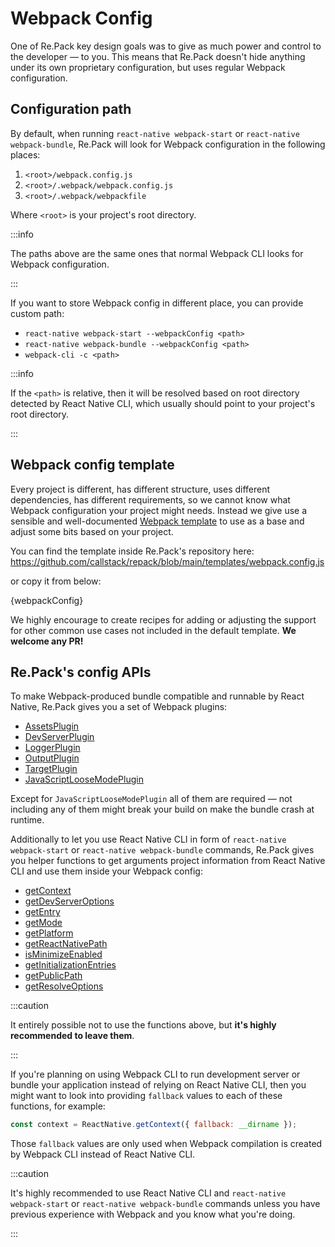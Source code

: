 # Webpack Config

One of Re.Pack key design goals was to give as much power and control to the developer — to you.
This means that Re.Pack doesn't hide anything under its own proprietary configuration, but uses regular Webpack configuration.

## Configuration path

By default, when running `react-native webpack-start` or `react-native webpack-bundle`, Re.Pack will look for Webpack configuration in the following places:

1. `<root>/webpack.config.js`
2. `<root>/.webpack/webpack.config.js`
3. `<root>/.webpack/webpackfile`

Where `<root>` is your project's root directory.

:::info

The paths above are the same ones that normal Webpack CLI looks for Webpack configuration.

:::

If you want to store Webpack config in different place, you can provide custom path:

- `react-native webpack-start --webpackConfig <path>`
- `react-native webpack-bundle --webpackConfig <path>`
- `webpack-cli -c <path>`

:::info

If the `<path>` is relative, then it will be resolved based on root directory detected by React Native CLI, which usually should point to your project's root directory.

:::

## Webpack config template

Every project is different, has different structure, uses different dependencies, has different requirements, so we cannot know what Webpack configuration your project might needs. Instead we give use a sensible and well-documented [Webpack template](https://github.com/callstack/repack/blob/main/templates/webpack.config.js) to use as a base and adjust some bits based on your project.

You can find the template inside Re.Pack's repository here:
https://github.com/callstack/repack/blob/main/templates/webpack.config.js

or copy it from below:


<CodeBlock className="language-js" title="templates/webpack.config.js">{webpackConfig}</CodeBlock>

We highly encourage to create recipes for adding or adjusting the support for other common use cases not included in the default template. **We welcome any PR!**

## Re.Pack's config APIs

To make Webpack-produced bundle compatible and runnable by React Native, Re.Pack gives you a set of Webpack plugins:

- [AssetsPlugin](/docs/2x/api/node/classes/AssetsPlugin)
- [DevServerPlugin](/docs/2x/api/node/classes/DevServerPlugin)
- [LoggerPlugin](/docs/2x/api/node/classes/LoggerPlugin)
- [OutputPlugin](/docs/2x/api/node/classes/OutputPlugin)
- [TargetPlugin](/docs/2x/api/node/classes/TargetPlugin)
- [JavaScriptLooseModePlugin](/docs/2x/api/node/classes/JavaScriptLooseModePlugin)

Except for `JavaScriptLooseModePlugin` all of them are required — not including any of them might break your build on make the bundle crash at runtime.

Additionally to let you use React Native CLI in form of `react-native webpack-start` or `react-native webpack-bundle` commands, Re.Pack gives you helper functions to get arguments project information from React Native CLI and use them inside your Webpack config:

- [getContext](/docs/2x/api/node/functions/getContext)
- [getDevServerOptions](/docs/2x/api/node/functions/getDevServerOptions)
- [getEntry](/docs/2x/api/node/functions/getEntry)
- [getMode](/docs/2x/api/node/functions/getMode)
- [getPlatform](/docs/2x/api/node/functions/getPlatform)
- [getReactNativePath](/docs/2x/api/node/functions/getReactNativePath)
- [isMinimizeEnabled](/docs/2x/api/node/functions/isMinimizeEnabled)
- [getInitializationEntries](/docs/2x/api/node/functions/getInitializationEntries)
- [getPublicPath](/docs/2x/api/node/functions/getPublicPath)
- [getResolveOptions](/docs/2x/api/node/functions/getResolveOptions)

:::caution

It entirely possible not to use the functions above, but **it's highly recommended to leave them**.

:::

If you're planning on using Webpack CLI to run development server or bundle your application instead of relying on React Native CLI, then you might want to look into providing `fallback` values to each of these functions, for example:

```js
const context = ReactNative.getContext({ fallback: __dirname });
```

Those `fallback` values are only used when Webpack compilation is created by Webpack CLI instead of React Native CLI.

:::caution

It's highly recommended to use React Native CLI and `react-native webpack-start` or `react-native webpack-bundle` commands unless you have previous experience with Webpack and you know what you're doing.

:::
